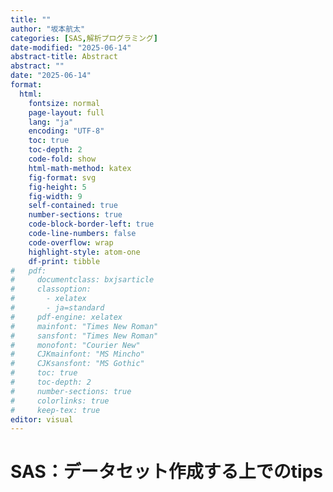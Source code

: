 ```yaml
---
title: ""
author: "坂本航太"
categories: [SAS,解析プログラミング]
date-modified: "2025-06-14"
abstract-title: Abstract
abstract: ""
date: "2025-06-14"
format:
  html: 
    fontsize: normal
    page-layout: full
    lang: "ja"
    encoding: "UTF-8"
    toc: true
    toc-depth: 2
    code-fold: show
    html-math-method: katex
    fig-format: svg
    fig-height: 5
    fig-width: 9
    self-contained: true
    number-sections: true
    code-block-border-left: true
    code-line-numbers: false
    code-overflow: wrap
    highlight-style: atom-one
    df-print: tibble
#   pdf:
#     documentclass: bxjsarticle
#     classoption: 
#       - xelatex
#       - ja=standard
#     pdf-engine: xelatex
#     mainfont: "Times New Roman"
#     sansfont: "Times New Roman"
#     monofont: "Courier New"
#     CJKmainfont: "MS Mincho"  
#     CJKsansfont: "MS Gothic" 
#     toc: true
#     toc-depth: 2
#     number-sections: true
#     colorlinks: true
#     keep-tex: true
editor: visual
---
```


# SAS：データセット作成する上でのtips

##
